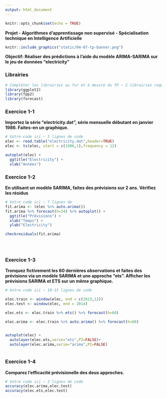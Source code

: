 ```yaml
---
output: html_document
---
```


```r
knitr::opts_chunk$set(echo = TRUE)
```

**Projet - Algorithmes d'apprentissage non supervisé  - Spécialisation technique en Intelligence Artificielle**


```r
knitr::include_graphics("static/04-07-tp-banner.png")
```

**Objectif: Réaliser des prédictions à l'aide du modèle ARIMA-SARIMA sur le jeu de données "electricity"**

### Librairies

```r
# Compléter les librairies au fur et à mesure du TP ~ 2 librairies requises
library(ggplot2)
library(fpp2)
library(forecast)

```


### Exercice 1-1
**Importez la série "electricity.dat", série mensuelle débutant en janvier 1986. Faites-en un graphique.**
```r
# Votre code ici ~ 5 lignes de code
elec <- read.table("electricity.dat",header=TRUE)
elec <- ts(elec, start = c(1986,1),frequency = 12)

autoplot(elec) +
  ggtitle("Electricity") +
  xlab("Années")
```


### Exercice 1-2
**En utilisant un modèle SARIMA, faites des prévisions sur 2 ans. Vérifiez les résidus**
```r
# Votre code ici ~ 7 lignes de
fit.arima <- (elec %>% auto.arima()) 
fit.arima %>% forecast(h=24) %>% autoplot() +
  ggtitle("Prévisions") +
  xlab("Temps") +
  ylab("Electricity") 

checkresiduals(fit.arima)





```


### Exercice 1-3
**Tronquez fictivement les 60 dernières observations et faites des prévisions via un modèle SARIMA et une approche "ets". Afficher les prévisions SARIMA et ETS sur un même graphique.**
```r
# Votre code ici ~ 10-15 lignes de code

elec.train <- window(elec, end = c(2013,12))
elec.test <- window(elec, end = 2014)

elec.ets <- elec.train %>% ets() %>% forecast(h=60)

elec.arima <- elec.train %>% auto.arima() %>% forecast(h=60)


autoplot(elec) +
  autolayer(elec.ets,serie="ets",PI=FALSE)+
  autolayer(elec.arima,serie="arima",PI=FALSE)
  


```


### Exercice 1-4
**Comparez l’efficacité prévisionelle des deux approches.**
```r
# Votre code ici ~ 2 lignes de code
accuracy(elec.arima,elec.test)
accuracy(elec.ets,elec.test)

```